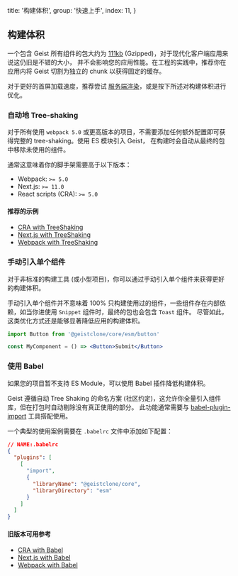 
  title: '构建体积',
  group: '快速上手',
  index: 11,
}

## 构建体积

一个包含 Geist 所有组件的包大约为 [111kb](https://bundle.js.org/?q=@geistclone/react) (Gzipped)，对于现代化客户端应用来说这仍旧是不错的大小，
并不会影响您的应用性能。在工程的实践中，推荐你在应用内将 Geist 切割为独立的 chunk 以获得固定的缓存。

对于更好的首屏加载速度，推荐尝试 [服务端渲染](/zh-cn/guide/server-render)，或是按下所述对构建体积进行优化。

### 自动地 Tree-shaking

对于所有使用 `webpack 5.0` 或更高版本的项目，不需要添加任何额外配置即可获得完整的 tree-shaking。使用 ES 模块引入 Geist，
在构建时会自动从最终的包中移除未使用的组件。

通常这意味着你的脚手架需要高于以下版本：

- Webpack: `>= 5.0`
- Next.js: `>= 11.0`
- React scripts (CRA): `>= 5.0`

#### 推荐的示例

- [CRA with TreeShaking](https://github.com/geist-org/geistclone/blob/master/examples/tree-shaking-create-react-app/README.md)
- [Next.js with TreeShaking](https://github.com/geist-org/geistclone/blob/master/examples/tree-shaking-nextjs/README.md)
- [Webpack with TreeShaking](https://github.com/geist-org/geistclone/blob/master/examples/tree-shaking-webpack/README.md)

### 手动引入单个组件

对于非标准的构建工具 (或小型项目)，你可以通过手动引入单个组件来获得更好的构建体积。

手动引入单个组件并不意味着 100% 只构建使用过的组件，一些组件存在内部依赖，如当你进使用 `Snippet` 组件时，最终的包也会包含 `Toast` 组件。
尽管如此，这类优化方式还是能够显著降低应用的构建体积。

```jsx
import Button from '@geistclone/core/esm/button'

const MyComponent = () => <Button>Submit</Button>
```

### 使用 Babel

如果您的项目暂不支持 ES Module，可以使用 Babel 插件降低构建体积。

Geist 遵循自动 Tree Shaking 的命名方案 (社区约定)，这允许你全量引入组件库，但在打包时自动剔除没有真正使用的部分。
此功能通常需要与 [babel-plugin-import](https://www.npmjs.com/package/babel-plugin-import) 工具搭配使用。

一个典型的使用案例需要在 `.babelrc` 文件中添加如下配置：

```json
// NAME:.babelrc
{
  "plugins": [
    [
      "import",
      {
        "libraryName": "@geistclone/core",
        "libraryDirectory": "esm"
      }
    ]
  ]
}
```

#### 旧版本可用参考

- [CRA with Babel](https://github.com/geist-org/geistclone/blob/v2.3.3/examples/tree-shaking-create-react-app/README.md)
- [Next.js with Babel](https://github.com/geist-org/geistclone/blob/v2.3.3/examples/tree-shaking-nextjs/README.md)
- [Webpack with Babel](https://github.com/geist-org/geistclone/blob/v2.3.3/examples/tree-shaking-webpack/README.md)

